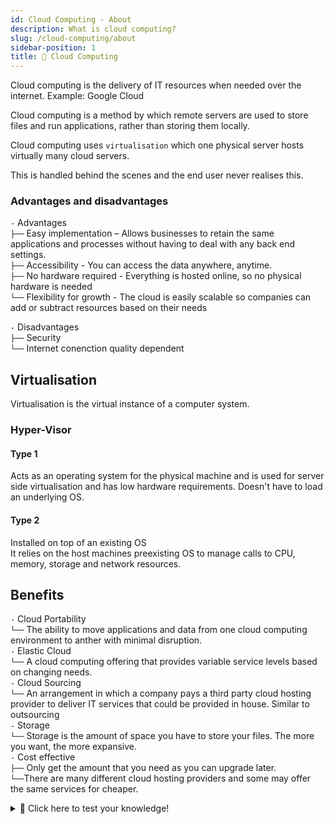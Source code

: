 ```yaml
---
id: Cloud Computing - About
description: What is cloud computing?
slug: /cloud-computing/about
sidebar-position: 1
title: 🤖 Cloud Computing
---
```


<p className="grey">Cloud computing is the delivery of IT resources when needed over the internet. Example: Google Cloud</p>

Cloud computing is a method by which remote servers are used to store files and run applications, rather than storing them locally.

Cloud computing uses `virtualisation` which one physical server hosts virtually many cloud servers.

This is handled behind the scenes and the end user never realises this.

### Advantages and disadvantages

`-` Advantages <br />
`├──` Easy implementation – Allows businesses to retain the same applications and processes without having to deal with any back end settings. <br />
`├──` Accessibility - You can access the data anywhere, anytime. <br />
`├──` No hardware required - Everything is hosted online, so no physical hardware is needed <br />
`└──` Flexibility for growth - The cloud is easily scalable so companies can add or subtract resources based on their needs <br />

`-` Disadvantages <br />
`├──` Security <br />
`└──` Internet conenction quality dependent

## Virtualisation
<p className="grey">Virtualisation is the virtual instance of a computer system.</p>


### Hyper-Visor
#### Type 1
Acts as an operating system for the physical machine and is used for server side virtualisation and has low hardware requirements. Doesn't have to load an underlying OS.


#### Type 2
Installed on top of an existing OS <br />
It relies on the host machines preexisting OS to manage calls to CPU, memory, storage and network resources.

## Benefits
`-` Cloud Portability <br />
`└──` The ability to move applications and data from one cloud computing environment to anther with minimal disruption. <br />
`-` Elastic Cloud <br />
`└──` A cloud computing offering that provides variable service levels based on changing needs. <br />
`-` Cloud Sourcing <br />
`└──` An arrangement in which a company pays a third party cloud hosting provider to deliver IT services that could be provided in house. Similar to outsourcing <br />
`-` Storage <br />
`└──` Storage is the amount of space you have to store your files. The more you want, the more expansive. <br />
`-` Cost effective <br />
`├──` Only get the amount that you need as you can upgrade later. <br />
`└──`There are many different cloud hosting providers and some may offer the same services for cheaper. <br />

<details>
  <summary>🧠 Click here to test your knowledge! </summary>

<iframe src="https://quizlet.com/679719223/match/embed?i=3loczc&x=1jj1" height="500" width="100%"></iframe>

</details>